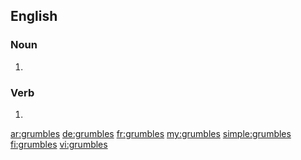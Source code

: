 ==English==

===Noun===
{{head|en|plural}}

# {{plural of|grumble|lang=en}}

===Verb===
{{head|en|verb form}}

# {{en-third-person singular of|grumble}}

[[ar:grumbles]]
[[de:grumbles]]
[[fr:grumbles]]
[[my:grumbles]]
[[simple:grumbles]]
[[fi:grumbles]]
[[vi:grumbles]]